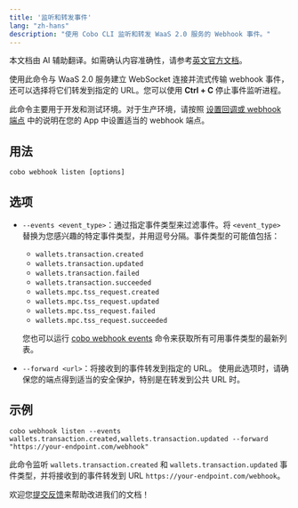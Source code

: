 ```yaml
---
title: '监听和转发事件'
lang: "zh-hans"
description: "使用 Cobo CLI 监听和转发 WaaS 2.0 服务的 Webhook 事件。"
---
```

<Note>本文档由 AI 辅助翻译。如需确认内容准确性，请参考[英文官方文档](https://www.cobo.com/developers/v2/guides/overview/introduction)。</Note>

使用此命令与 WaaS 2.0 服务建立 WebSocket 连接并流式传输 webhook 事件，还可以选择将它们转发到指定的 URL。您可以使用 **Ctrl + C** 停止事件监听进程。

<Note>此命令主要用于开发和测试环境。对于生产环境，请按照 [设置回调或 webhook 端点](/v2_cn/guides/webhooks-callbacks/set-up-endpoint) 中的说明在您的 App 中设置适当的 webhook 端点。</Note>

## 用法

```shell
cobo webhook listen [options]
```

## 选项

- `--events <event_type>`：通过指定事件类型来过滤事件。将 `<event_type>` 替换为您感兴趣的特定事件类型，并用逗号分隔。事件类型的可能值包括：
    - `wallets.transaction.created`
    - `wallets.transaction.updated`
    - `wallets.transaction.failed`
    - `wallets.transaction.succeeded`
    - `wallets.mpc.tss_request.created`
    - `wallets.mpc.tss_request.updated`
    - `wallets.mpc.tss_request.failed`
    - `wallets.mpc.tss_request.succeeded`

    <Info>您也可以运行 [cobo webhook events](/v2_cn/developer-tools/cobo-cli/event-types) 命令来获取所有可用事件类型的最新列表。</Info>

- `--forward <url>`：将接收到的事件转发到指定的 URL。
    <Note>使用此选项时，请确保您的端点得到适当的安全保护，特别是在转发到公共 URL 时。</Note>

## 示例

```shell   
cobo webhook listen --events wallets.transaction.created,wallets.transaction.updated --forward "https://your-endpoint.com/webhook"
```

此命令监听 `wallets.transaction.created` 和 `wallets.transaction.updated` 事件类型，并将接收到的事件转发到 URL `https://your-endpoint.com/webhook`。

<Tip>欢迎您[提交反馈](https://forms.zohopublic.com/cobo/form/DocumentFeedbackForm/formperma/QvLOhxJv1_JMsJ-1dleZ8Itb_7rzN-LtgvsDdxosoVI)来帮助改进我们的文档！</Tip>